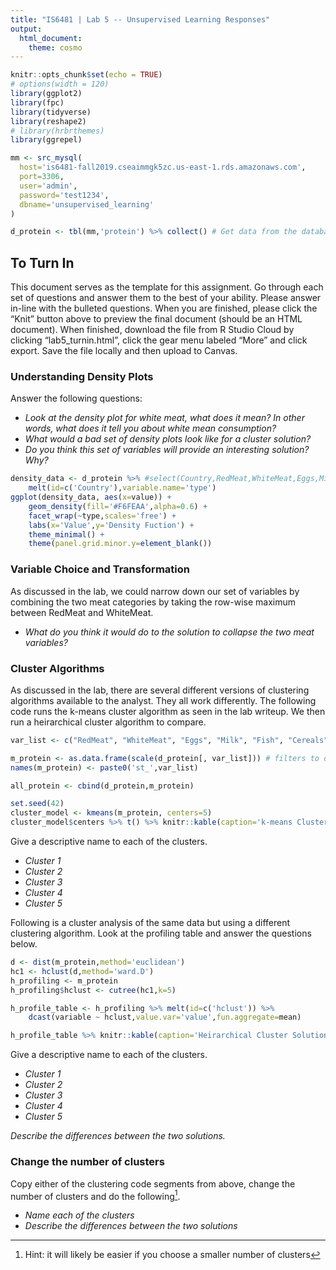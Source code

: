 ```yaml
---
title: "IS6481 | Lab 5 -- Unsupervised Learning Responses"
output: 
  html_document: 
    theme: cosmo
---
```


```r
knitr::opts_chunk$set(echo = TRUE)
# options(width = 120)
library(ggplot2)
library(fpc)
library(tidyverse)
library(reshape2)
# library(hrbrthemes)
library(ggrepel)

mm <- src_mysql(
  host='is6481-fall2019.cseaimmgk5zc.us-east-1.rds.amazonaws.com',
  port=3306,
  user='admin',
  password='test1234',
  dbname='unsupervised_learning'
)
```

```r
d_protein <- tbl(mm,'protein') %>% collect() # Get data from the database
```

## To Turn In
This document serves as the template for this assignment. Go through each set of questions and answer them to the best of your ability. Please answer in-line with the bulleted questions. When you are finished, please click the "Knit" button above to preview the final document (should be an HTML document). When finished, download the file from R Studio Cloud by clicking "lab5_turnin.html", click the gear menu labeled "More" and click export. Save the file locally and then upload to Canvas.

### Understanding Density Plots
Answer the following questions:

* *Look at the density plot for white meat, what does it mean? In other words, what does it tell you about white mean consumption?*
* *What would a bad set of density plots look like for a cluster solution?*
* *Do you think this set of variables will provide an interesting solution? Why?*

```r
density_data <- d_protein %>% #select(Country,RedMeat,WhiteMeat,Eggs,Milk) %>% 
    melt(id=c('Country'),variable.name='type')
ggplot(density_data, aes(x=value)) + 
    geom_density(fill='#F6FEAA',alpha=0.6) + 
    facet_wrap(~type,scales='free') +
    labs(x='Value',y='Density Fuction') +
    theme_minimal() +
    theme(panel.grid.minor.y=element_blank())
```


### Variable Choice and Transformation
As discussed in the lab, we could narrow down our set of variables by combining the two meat categories by taking the row-wise maximum between RedMeat and WhiteMeat.

* *What do you think it would do to the solution to collapse the two meat variables?*

### Cluster Algorithms
As discussed in the lab, there are several different versions of clustering algorithms available to the analyst. They all work differently. The following code runs the k-means cluster algorithm as seen in the lab writeup. We then run a heirarchical cluster algorithm to compare.

```r
var_list <- c("RedMeat", "WhiteMeat", "Eggs", "Milk", "Fish", "Cereals", "Starch", "Nuts", "FrAndVeg") 

m_protein <- as.data.frame(scale(d_protein[, var_list])) # filters to only the attributes we need and scales them
names(m_protein) <- paste0('st_',var_list)

all_protein <- cbind(d_protein,m_protein)
```

```r
set.seed(42)
cluster_model <- kmeans(m_protein, centers=5)
cluster_model$centers %>% t() %>% knitr::kable(caption='k-means Cluster Solution')
```

Give a descriptive name to each of the clusters.

* *Cluster 1*
* *Cluster 2*
* *Cluster 3*
* *Cluster 4*
* *Cluster 5*

Following is a cluster analysis of the same data but using a different clustering algorithm. Look at the profiling table and answer the questions below.
```r
d <- dist(m_protein,method='euclidean')
hc1 <- hclust(d,method='ward.D')
h_profiling <- m_protein
h_profiling$hclust <- cutree(hc1,k=5)

h_profile_table <- h_profiling %>% melt(id=c('hclust')) %>%
    dcast(variable ~ hclust,value.var='value',fun.aggregate=mean)

h_profile_table %>% knitr::kable(caption='Heirarchical Cluster Solution')

```


Give a descriptive name to each of the clusters.

* *Cluster 1*
* *Cluster 2*
* *Cluster 3*
* *Cluster 4*
* *Cluster 5*

*Describe the differences between the two solutions.*


### Change the number of clusters

Copy either of the clustering code segments from above, change the number of clusters and do the following^[Hint: it will likely be easier if you choose a smaller number of clusters].

* *Name each of the clusters*
* *Describe the differences between the two solutions*

